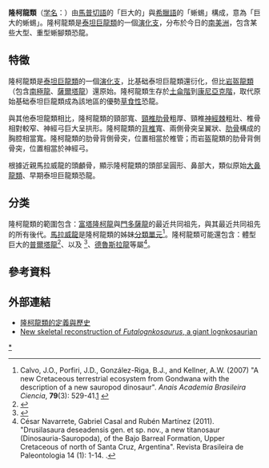 {{更新|time=2019-08-02T07:16:59+00:00}}
{{Expand language|en|time=2019-08-02T07:16:59+00:00}}
{{Automatic Taxobox
| fossil_range = [[白堊紀|白堊紀]]后期，{{fossil_range|101.1|66}}
| image =  Futalognkosaurus_Royal_Ontario_Museum.jpg
| image_caption = [[富塔隆柯龍|富塔隆柯龍]]的骨架，位于[[皇家安大略博物馆|皇家安大略博物馆]]
| taxon = Lognkosauria
| authority=Calvo ''et al.'', 2007
| subdivision_ranks = [[屬|屬]]
| subdivision =
*†[[埃及龙属|埃及龙属]]? ''Aegyptosaurus''
*†[[阿根廷龙属|阿根廷龙属]] ''Argentinosaurus''
*†[[德魯斯拉龍屬|德魯斯拉龍屬]] ''Drusilasaura''
*†[[富塔隆柯龍属|富塔隆柯龍属]] ''Futalognkosaurus''
*†{{link-en|奎特龍屬|Quetecsaurus}} ''Quetecsaurus''
*†[[門多薩龍属|門多薩龍属]] ''Mendozasaurus''
*†[[南巨龙属|南巨龙属]] ''Notocolossus''
*†[[巴塔哥巨龙属|巴塔哥巨龙属]] ''Patagotitan''
*†[[普爾塔龍属|普爾塔龍属]] ''Puertasaurus''
*†[[山神巨龍屬|山神巨龍屬]] ''Traukutitan''
*†[[伏尔加巨龙属|伏尔加巨龙属]] ''Volgatitan''
}}

'''隆柯龍類'''（[[学名|学名]]：{{lang|la|Lognkosauria}}）由[[馬普切語|馬普切語]]的「巨大的」與[[希臘語|希臘語]]的「蜥蜴」構成，意為「巨大的蜥蜴」。隆柯龍類是[[泰坦巨龍類|泰坦巨龍類]]的一個[[演化支|演化支]]，分布於今日的[[南美洲|南美洲]]，包含某些大型、重型蜥腳類恐龍。

==特徵==
隆柯龍類是[[泰坦巨龍類|泰坦巨龍類]]的一個[[演化支|演化支]]，比基础泰坦巨龍類還衍化，但比[[岩盔龍類|岩盔龍類]]（包含[[南極龍|南極龍]]、[[薩爾塔龍|薩爾塔龍]]）還原始。隆柯龍類生存於[[土侖階|土侖階]]到[[康尼亞克階|康尼亞克階]]，取代原始基础泰坦巨龍類成為該地區的優勢[[草食性|草食性]]恐龍。

與其他泰坦龍類相比，隆柯龍類的頸部寬、[[頸椎|頸椎]][[肋骨|肋骨]]粗厚、頸椎[[神經棘|神經棘]]粗壯、椎骨相對較窄、神經弓巨大呈拱形。隆柯龍類的[[背椎|背椎]]寬、兩側骨突呈翼狀、[[肋骨|肋骨]]構成的胸腔相當寬。隆柯龍類的肋骨背側骨突，位置相當於椎管；而岩盔龍類的肋骨背側骨突，位置相當於神經弓。

根據近親馬拉威龍的頭顱骨，顯示隆柯龍類的頭部呈圓形、鼻部大，類似原始[[大鼻龍類|大鼻龍類]]、早期泰坦巨龍類恐龍。

==分类==
隆柯龍類的範圍包含：[[富塔隆柯龍|富塔隆柯龍]]與[[門多薩龍|門多薩龍]]的最近共同祖先，與其最近共同祖先的所有後代。[[馬拉威龍|馬拉威龍]]是隆柯龍類的姊妹[[分類單元|分類單元]]<ref name="calvoetal2007">Calvo, J.O., Porfiri, J.D., González-Riga, B.J., and Kellner, A.W. (2007) "A new Cretaceous terrestrial ecosystem from Gondwana with the description of a new sauropod dinosaur". ''Anais Academia Brasileira Ciencia'', '''79'''(3): 529-41.[http://www.ncbi.nlm.nih.gov/sites/entrez?cmd=Retrieve&db=pubmed&dopt=AbstractPlus&list_uids=17768539] {{Wayback|url=http://www.ncbi.nlm.nih.gov/sites/entrez?cmd=Retrieve&db=pubmed&dopt=AbstractPlus&list_uids=17768539 |date=20190710221239 }}</ref>。隆柯龍類可能還包含：體型巨大的[[普爾塔龍|普爾塔龍]]<ref name="calvoetal2007b">{{cite journal |last=Calvo |first=J. O. |coauthors=Porfiri, J. D.; González Riga, B. J.; and Kellner, A. W. A. |title=Anatomy of ''Futalognkosaurus dukei'' Calvo, Porfiri, González Riga, & Kellner, 2007 (Dinosauria, Titanosauridae) from the Neuquen Group, Late Cretaceous, Patagonia, Argentina |journal=Arquivos do Museu Nacional |year=2007 |volume=65 |issue=4 |pages=511–526 |url=http://www.proyectodino.com.ar/pdfs/140-0020.pdf |deadurl=yes |archiveurl=https://web.archive.org/web/20110713212850/http://www.proyectodino.com.ar/pdfs/140-0020.pdf |archivedate=2011-07-13 }}</ref>、以及{{link-en|山精巨龍|Traukutitan}}
<ref name="Juárez-ValieriCalvo11">{{Cite journal |author=Rubén D. Juárez Valieri and Jorge O. Calvo |year=2011 |title=Revision of MUCPv 204, a Senonian Basal Titanosaur from Northern Patagonia |url=http://www.notosoft.com.ar/pdfs/Juarez_Calvo.pdf |journal=Paleontología y dinosarios desde América Latina |volume= |issue= |pages=143–152 |doi= |deadurl=yes |archiveurl=https://web.archive.org/web/20110706081855/http://www.notosoft.com.ar/pdfs/Juarez_Calvo.pdf |archivedate=2011-07-06 }}</ref>、[[德魯斯拉龍|德魯斯拉龍]]等屬<ref>César Navarrete, Gabriel Casal and Rubén Martínez (2011). "Drusilasaura deseadensis gen. et sp. nov., a new titanosaur (Dinosauria-Sauropoda), of the Bajo Barreal Formation, Upper Cretaceous of north of Santa Cruz, Argentina". Revista Brasileira de Paleontologia 14 (1): 1-14. {{doi|10.4072/rbp.2011.1.01}}.</ref>。

{{clade| style=font-size:100%;line-height:80%
|label1=[[泰坦巨龙类|泰坦巨龙类]] Titanosauria
|1={{clade
|1={{clade
|1=[[无畏巨龙属|无畏巨龙属]] ''Dreadnoughtus'' [[File:Dreadnoughtus_NT_small.jpg|60px]]
|label2=[[Lithostrotia|Lithostrotia]]''}}
|2={{clade
|label1=[[风神龙族|林孔龙类]] Rinconsauria
|1={{clade
|1=[[林孔龙属|林孔龙属]] ''Rinconsaurus'' [[File:Rinconsaurus_test_2.jpg|80px]]
|2={{clade
|1=[[穆耶恩龙属|穆耶恩龙属]] ''Muyelensaurus'' 
|2={{clade
|1=[[风神龙属|风神龙属]] ''Aeolosaurus''
|2={{link-en|奧瓦龍屬|Overosaurus}} ''Overosaurus'' [[File:Overosaurus_life_restoration.jpg|70px]]}}}}}}
|2={{clade
|1=[[博妮塔龙属|博妮塔龙属]] ''Bonitasaura''
|2={{clade
|1=[[南巨龍属|南巨龍属]]''Notocolossus'' [[File:Notocolossus_NT_small.jpg|60px]]
|label2='''隆柯龍類 Lognkosauria'''
|2={{clade
|1=[[門多薩龍属|門多薩龍属]] ''Mendozasaurus''
|2={{clade
|1={{clade
|1=[[富塔隆柯龍属|富塔隆柯龍属]] ''Futalognkosaurus'' [[File:Futalognkosaurus_BW.jpg|60px]]
|2={{link-en|奎特龍屬|Quetecsaurus}} ''Quetecsaurus'' [[File:Quetecsaurus.jpg|80px]]}}
|2={{clade
|1=[[普爾塔龍属|普爾塔龍属]] ''Puertasaurus'' [[File:Puertasaurus_reuili.png|60px]]
|2=[[德魯斯拉龍屬|德魯斯拉龍屬]] ''Drusilasaura''
|3={{clade
|1=[[阿根廷龙属|阿根廷龙属]] ''Argentinosaurus'' [[File:Argentinosaurus_BW.jpg|80px]]
|2=[[巴塔哥巨龙属|巴塔哥巨龙属]] ''Patagotitan''}}}}}}}}}}}}}}}}}}

==參考資料==
{{reflist}}

==外部連結==
*[http://www.scielo.br/pdf/aabc/v79n3/a13v79n3.pdf 隆柯龍類的定義與歷史]
* [http://paleo-king.deviantart.com/#/d30aca2 New skeletal reconstruction of ''Futalognkosaurus'', a giant lognkosaurian]
{{蜥腳形亞目|T.}}
{{Taxonbar|from=Q2051234}}

[[Category:泰坦巨龍類|*]]